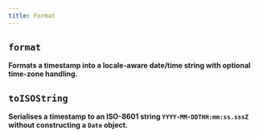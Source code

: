 ```yaml
---
title: Format
---
```


## `format`

**Formats a timestamp into a locale-aware date/time string with optional time-zone handling.**

<CodeExample file="reference/format/format.ts" title="format" />

## `toISOString`

**Serialises a timestamp to an ISO-8601 string `YYYY-MM-DDTHH:mm:ss.sssZ` without constructing a `Date` object.**

<CodeExample file="reference/format/toISOString.ts" title="toISOString" />
